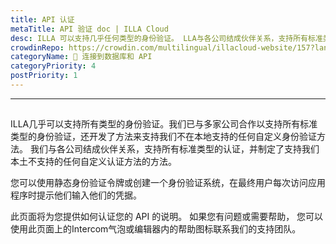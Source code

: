 ```yaml
---
title: API 认证
metaTitle: API 验证 doc | ILLA Cloud
desc: ILLA 可以支持几乎任何类型的身份验证。 LLA与各公司结成伙伴关系，支持所有标准类型的认证，并且还制定了支持我们本土不支持的任何自定义认证方法的方法。
crowdinRepo: https://crowdin.com/multilingual/illacloud-website/157?languages=zhcn&filter=basic&value=0
categoryName: 📲 连接到数据库和 API
categoryPriority: 4
postPriority: 1
---
```


* * *

## <h2 hidden>API 身份验证</h2>

ILLA几乎可以支持所有类型的身份验证。我们已与多家公司合作以支持所有标准类型的身份验证，还开发了方法来支持我们不在本地支持的任何自定义身份验证方法。 我们与各公司结成伙伴关系，支持所有标准类型的认证，并制定了支持我们本土不支持的任何自定义认证方法的方法。

您可以使用静态身份验证令牌或创建一个身份验证系统，在最终用户每次访问应用程序时提示他们输入他们的凭据。

此页面将为您提供如何认证您的 API 的说明。 如果您有问题或需要帮助， 您可以使用此页面上的Intercom气泡或编辑器内的帮助图标联系我们的支持团队。
